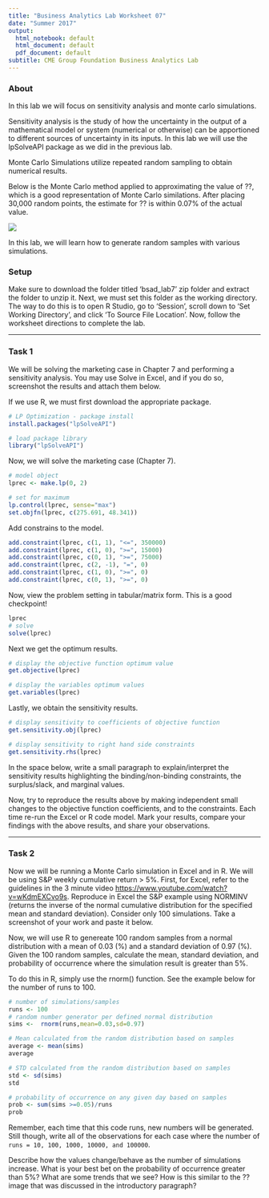```yaml
---
title: "Business Analytics Lab Worksheet 07"
date: "Summer 2017"
output:
  html_notebook: default
  html_document: default
  pdf_document: default
subtitle: CME Group Foundation Business Analytics Lab
---
```


### About

In this lab we will focus on sensitivity analysis and monte carlo simulations. 

Sensitivity analysis is the study of how the uncertainty in the output of a mathematical model or system (numerical or otherwise) can be apportioned to different sources of uncertainty in its inputs. In this lab we will use the lpSolveAPI package as we did in the previous lab. 

Monte Carlo Simulations utilize repeated random sampling to obtain numerical results. 

Below is the Monte Carlo method applied to approximating the value of ??, which is a good representation of Monte Carlo similations. After placing 30,000 random points, the estimate for ?? is within 0.07% of the actual value.

![](images/montecarlo.gif)

In this lab, we will learn how to generate random samples with various simulations. 

### Setup

Make sure to download the folder titled 'bsad_lab7' zip folder and extract the folder to unzip it. Next, we must set this folder as the working directory. The way to do this is to open R Studio, go to 'Session', scroll down to 'Set Working Directory', and click 'To Source File Location'. Now, follow the worksheet directions to complete the lab.

----------

### Task 1 

We will be solving the marketing case in Chapter 7 and performing a sensitivity analysis. You may use Solve in Excel, and if you do so, screenshot the results and attach them below. 

If we use R, we must first download the appropriate package. 
```r
# LP Optimization - package install
install.packages("lpSolveAPI") 

# load package library
library("lpSolveAPI")
```

Now, we will solve the marketing case (Chapter 7). 
```r
# model object
lprec <- make.lp(0, 2)

# set for maximum
lp.control(lprec, sense="max") 
set.objfn(lprec, c(275.691, 48.341))
```

Add constrains to the model.

```r
add.constraint(lprec, c(1, 1), "<=", 350000)
add.constraint(lprec, c(1, 0), ">=", 15000)
add.constraint(lprec, c(0, 1), ">=", 75000)
add.constraint(lprec, c(2, -1), "=", 0)
add.constraint(lprec, c(1, 0), ">=", 0)
add.constraint(lprec, c(0, 1), ">=", 0)
```

Now, view the problem setting in tabular/matrix form. This is a good checkpoint!

```r
lprec
# solve
solve(lprec) 
```

Next we get the optimum results.
```r
# display the objective function optimum value
get.objective(lprec)

# display the variables optimum values
get.variables(lprec)
```

Lastly, we obtain the sensitivity results. 
```r

# display sensitivity to coefficients of objective function
get.sensitivity.obj(lprec)

# display sensitivity to right hand side constraints
get.sensitivity.rhs(lprec) 
```

In the space below, write a small paragraph to explain/interpret the sensitivity results highlighting the binding/non-binding constraints, the surplus/slack, and marginal values.

Now, try to reproduce the results above by making independent small changes to the objective function coefficients, and to the constraints. Each time re-run the Excel or R code model. Mark your results, compare your findings with the above results, and share your observations.

----------

### Task 2

Now we will be running a Monte Carlo simulation in Excel and in R. We will be using S&P weekly cumulative return > 5%. 
First, for Excel, refer to the guidelines in the 3 minute video [https://www.youtube.com/watch?v=wKdmEXCvo9s](https://www.youtube.com/watch?v=wKdmEXCvo9s). Reproduce in Excel the S&P example using NORMINV (returns the inverse of the normal cumulative distribution for the specified mean and standard deviation).  Consider only 100 simulations. Take a screenshot of your work and paste it below. 

Now, we will use R to genereate 100 random samples from a normal distribution with a mean of 0.03 (%) and a  standard deviation of 0.97 (%). Given the 100 random samples, calculate the mean, standard deviation, and probability of occurrence where the simulation result is greater than 5%. 

To do this in R, simply use the rnorm() function. See the example below for the number of runs to 100.

```r
# number of simulations/samples
runs <- 100 
# random number generator per defined normal distribution
sims <-  rnorm(runs,mean=0.03,sd=0.97)
```

```r
# Mean calculated from the random distribution based on samples
average <- mean(sims)
average
```

```r
# STD calculated from the random distribution based on samples
std <- sd(sims) 
std
```

```r
# probability of occurrence on any given day based on samples
prob <- sum(sims >=0.05)/runs
prob
```

Remember, each time that this code runs, new numbers will be generated. Still though, write all of the observations for each case where the number of `runs = 10, 100, 1000, 10000, and 100000`.  

Describe how the values change/behave as the number of simulations increase. What is your best bet on the probability of occurrence greater than 5%? What are some trends that we see? How is this similar to the ?? image that was discussed in the introductory paragraph? 